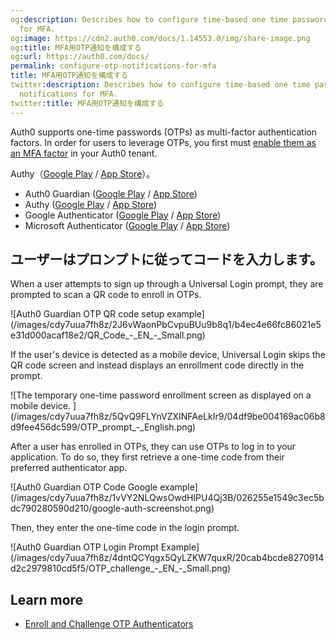 ```yaml
---
og:description: Describes how to configure time-based one time passwords (OTP) notifications
  for MFA.
og:image: https://cdn2.auth0.com/docs/1.14553.0/img/share-image.png
og:title: MFA用OTP通知を構成する
og:url: https://auth0.com/docs/
permalink: configure-otp-notifications-for-mfa
title: MFA用OTP通知を構成する
twitter:description: Describes how to configure time-based one time passwords (OTP)
  notifications for MFA.
twitter:title: MFA用OTP通知を構成する
---
```


Auth0 supports one-time passwords (OTPs) as <Tooltip tip="Multi-factor authentication (MFA): User authentication process that uses a factor in addition to username and password such as a code via SMS." cta="View Glossary" href="/docs/glossary?term=multi-factor+authentication">multi-factor authentication</Tooltip> factors. In order for users to leverage OTPs, you first must [enable them as an MFA factor](/docs/secure/multi-factor-authentication/enable-mfa) in your Auth0 tenant.

Authy（[Google Play]() / [App Store]()）。

* Auth0 Guardian ([Google Play](https://play.google.com/store/apps/details?id=com.auth0.guardian) / [App Store](https://itunes.apple.com/us/app/auth0-guardian/id1093447833))
* Authy ([Google Play](https://play.google.com/store/apps/details?id=com.authy.authy) / [App Store](https://itunes.apple.com/us/app/authy/id494168017))
* Google Authenticator ([Google Play](https://play.google.com/store/apps/details?id=com.google.android.apps.authenticator2) / [App Store](https://itunes.apple.com/us/app/google-authenticator/id388497605))
* Microsoft Authenticator ([Google Play](https://play.google.com/store/apps/details?id=com.azure.authenticator) / [App Store](https://itunes.apple.com/us/app/microsoft-authenticator/id983156458))

## ユーザーはプロンプトに従ってコードを入力します。

When a user attempts to sign up through a <Tooltip tip="Universal Login: Your application redirects to Universal Login, hosted on Auth0's Authorization Server, to verify a user's identity." cta="View Glossary" href="/docs/glossary?term=Universal+Login">Universal Login</Tooltip> prompt, they are prompted to scan a QR code to enroll in OTPs.

<Frame>![Auth0 Guardian OTP QR code setup example](/images/cdy7uua7fh8z/2J6vWaonPbCvpuBUu9b8q1/b4ec4e66fc86021e5e31d000acaf18e2/QR_Code_-_EN_-_Small.png)</Frame>

If the user's device is detected as a mobile device, Universal Login skips the QR code screen and instead displays an enrollment code directly in the prompt.

<Frame>![The temporary one-time password enrollment screen as displayed on a mobile device. ](/images/cdy7uua7fh8z/5QvQ9FLYnVZXINFAeLkIr9/04df9be004169ac06b8d9fee456dc599/OTP_prompt_-_English.png)</Frame>

After a user has enrolled in OTPs, they can use OTPs to log in to your application. To do so, they first retrieve a one-time code from their preferred authenticator app.

<Frame>![Auth0 Guardian OTP Code Google example](/images/cdy7uua7fh8z/1vVY2NLQwsOwdHIPU4Qj3B/026255e1549c3ec5bdc790280590d210/google-auth-screenshot.png)</Frame>

Then, they enter the one-time code in the login prompt.

<Frame>![Auth0 Guardian OTP Login Prompt Example](/images/cdy7uua7fh8z/4dntQCYqgx5QyLZKW7quxR/20cab4bcde8270914d2c2979810cd5f5/OTP_challenge_-_EN_-_Small.png)</Frame>

## Learn more

* [Enroll and Challenge OTP Authenticators](/docs/secure/multi-factor-authentication/authenticate-using-ropg-flow-with-mfa/enroll-and-challenge-otp-authenticators)